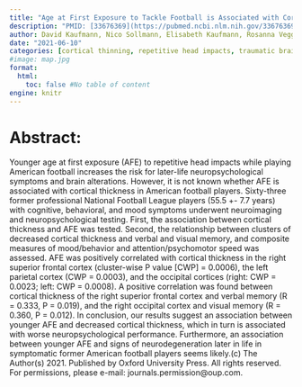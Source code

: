 ```yaml
---
title: "Age at First Exposure to Tackle Football is Associated with Cortical Thickness in Former Professional American Football Players"
description: "PMID: [33676369](https://pubmed.ncbi.nlm.nih.gov/33676369/){target='_blank'}    DOI: [10.1093/cercor/bhab021](https://doi.org/10.1093/cercor/bhab021){target='_blank'}"
author: David Kaufmann, Nico Sollmann, Elisabeth Kaufmann, Rosanna Veggeberg, Yorghos Tripodis, Pawel P Wrobel, Janna Kochsiek, Brett M Martin, Alexander P Lin, Michael J Coleman, Michael L Alosco, Ofer Pasternak, Sylvain Bouix, Robert A Stern, Martha E Shenton, Inga K Koerte
date: "2021-06-10"
categories: [cortical thinning, repetitive head impacts, traumatic brain injury, verbal memory, visual memory]
#image: map.jpg
format:
  html:
    toc: false #No table of content
engine: knitr
---
```


# Abstract:

Younger age at first exposure (AFE) to repetitive head impacts while playing American football increases the risk for later-life neuropsychological symptoms and brain alterations. However, it is not known whether AFE is associated with cortical thickness in American football players. Sixty-three former professional National Football League players (55.5 +- 7.7 years) with cognitive, behavioral, and mood symptoms underwent neuroimaging and neuropsychological testing. First, the association between cortical thickness and AFE was tested. Second, the relationship between clusters of decreased cortical thickness and verbal and visual memory, and composite measures of mood/behavior and attention/psychomotor speed was assessed. AFE was positively correlated with cortical thickness in the right superior frontal cortex (cluster-wise P value [CWP] = 0.0006), the left parietal cortex (CWP = 0.0003), and the occipital cortices (right: CWP = 0.0023; left: CWP = 0.0008). A positive correlation was found between cortical thickness of the right superior frontal cortex and verbal memory (R = 0.333, P = 0.019), and the right occipital cortex and visual memory (R = 0.360, P = 0.012). In conclusion, our results suggest an association between younger AFE and decreased cortical thickness, which in turn is associated with worse neuropsychological performance. Furthermore, an association between younger AFE and signs of neurodegeneration later in life in symptomatic former American football players seems likely.(c) The Author(s) 2021. Published by Oxford University Press. All rights reserved. For permissions, please e-mail: journals.permission@oup.com.
        